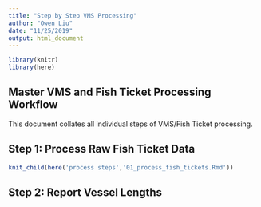 ```yaml
---
title: "Step by Step VMS Processing"
author: "Owen Liu"
date: "11/25/2019"
output: html_document
---
```


```r
library(knitr)
library(here)
```

## Master VMS and Fish Ticket Processing Workflow

This document collates all individual steps of VMS/Fish Ticket processing.

## Step 1: Process Raw Fish Ticket Data
```r
knit_child(here('process steps','01_process_fish_tickets.Rmd'))
```

## Step 2: Report Vessel Lengths

```r

```


